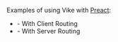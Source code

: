 
Examples of using Vike with [Preact](https://preactjs.com/):
 - <Example timestamp="2023.10" repo="brillout/vike-preact" /> - With <Link href="/client-routing" >Client Routing</Link>
 - <Example timestamp="2023.10" repo="brillout/vike-preact-server-routing" /> - With <Link href="/server-routing" >Server Routing</Link>
